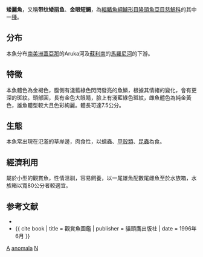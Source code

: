 {{Speciesbox
| genus = Nannacara
| species = anomala
| image = Nannacara anomala juvenile2.jpg
| status = NE
| status_system = IUCN3.1
| authority = {{le|查爾斯·塔特·里根|Charles Tate Regan|Regan}}, 1905
| synonyms = 
}}

'''矮麗魚'''，又稱'''带纹矮丽鱼'''、'''金眼短鯛'''，為[[輻鰭魚綱|輻鰭魚綱]][[鱸形目|鱸形目]][[隆頭魚亞目|隆頭魚亞目]][[慈鯛科|慈鯛科]]的其中一[[種|種]]。

==分布==
本魚分布[[南美洲|南美洲]][[蓋亞那|蓋亞那]]的Aruka河及[[蘇利南|蘇利南]]的[[馬羅尼河|馬羅尼河]]的下游。

==特徵==
本魚體色為金褐色，腹側有淺藍綠色閃閃發亮的魚鱗，根據其情緒的變化，會有更深的斑紋。頭部圓，長有金色大眼睛，臉上有淺藍綠色斑紋，雌魚體色為純金黃色，雄魚體型較大且色彩絢麗。體長可達7.5公分。

==生態==
本魚常出現在氾濫的草岸邊，肉食性，以蠕蟲、[[甲殼類|甲殼類]]、[[昆蟲|昆蟲]]為食。

==經濟利用==
屬於小型的觀賞魚，性情溫驯，容易飼養，以一尾雄魚配數尾雌魚至於水族箱，水族箱以寬80公分者較適宜。

==参考文献==
*{{FishBase_species|genus=Nannacara|species=anomala|year=2011|month=12}}
*{{ cite book | title = 觀賞魚圖鑑 | publisher = 貓頭鷹出版社 | date = 1996年6月 }}

{{Taxonbar}}

[[Category:觀賞魚|A]]
[[Category:矮麗魚屬|anomala]]
[[Category:1905年描述的魚類|N]]